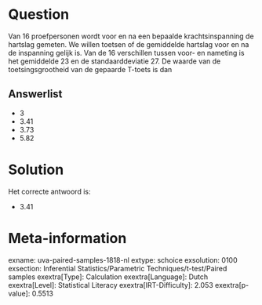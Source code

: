 Question
========

Van 16 proefpersonen wordt voor en na een bepaalde krachtsinspanning de
hartslag gemeten. We willen toetsen of de gemiddelde hartslag voor en na
de inspanning gelijk is. Van de 16 verschillen tussen voor- en nameting
is het gemiddelde 23 en de standaarddeviatie 27. De waarde van de
toetsingsgrootheid van de gepaarde T-toets is dan

Answerlist
----------

* 3
* 3.41
* 3.73
* 5.82

Solution
========

Het correcte antwoord is: 

* 3.41

Meta-information
================
exname: uva-paired-samples-1818-nl
extype: schoice
exsolution: 0100
exsection: Inferential Statistics/Parametric Techniques/t-test/Paired samples
exextra[Type]: Calculation
exextra[Language]: Dutch
exextra[Level]: Statistical Literacy
exextra[IRT-Difficulty]: 2.053
exextra[p-value]: 0.5513

